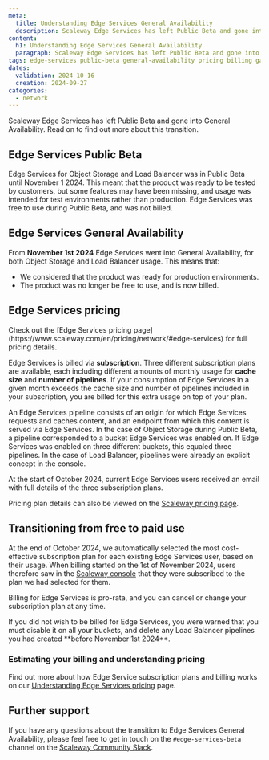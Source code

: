 ```yaml
---
meta:
  title: Understanding Edge Services General Availability
  description: Scaleway Edge Services has left Public Beta and gone into General Availability. This page answers all your questions about the timeline, pricing and any action you need to take.
content:
  h1: Understanding Edge Services General Availability
  paragraph: Scaleway Edge Services has left Public Beta and gone into General Availability. This page answers all your questions about the timeline, pricing and any action you need to take.
tags: edge-services public-beta general-availability pricing billing ga
dates:
  validation: 2024-10-16
  creation: 2024-09-27
categories: 
  - network
---
```


Scaleway Edge Services has left Public Beta and gone into General Availability. Read on to find out more about this transition.

## Edge Services Public Beta

Edge Services for Object Storage and Load Balancer was in Public Beta until November 1 2024. This meant that the product was ready to be tested by customers, but some features may have been missing, and usage was intended for test environments rather than production. Edge Services was free to use during Public Beta, and was not billed.

## Edge Services General Availability

From **November 1st 2024** Edge Services went into General Availability, for both Object Storage and Load Balancer usage. This means that:
- We considered that the product was ready for production environments.
- The product was no longer be free to use, and is now billed. 

## Edge Services pricing

<Message type="note">
Check out the [Edge Services pricing page](https://www.scaleway.com/en/pricing/network/#edge-services) for full pricing details.
</Message>

Edge Services is billed via **subscription**. Three different subscription plans are available, each including different amounts of monthly usage for **cache size** and **number of pipelines**. If your consumption of Edge Services in a given month exceeds the cache size and number of pipelines included in your subscription, you are billed for this extra usage on top of your plan.

<Message type="tip">
An Edge Services pipeline consists of an origin for which Edge Services requests and caches content, and an endpoint from which this content is served via Edge Services. In the case of Object Storage during Public Beta, a pipeline corresponded to a bucket Edge Services was enabled on. If Edge Services was enabled on three different buckets, this equaled three pipelines. In the case of Load Balancer, pipelines were already an explicit concept in the console.
</Message>

At the start of October 2024, current Edge Services users received an email with full details of the three subscription plans.

Pricing plan details can also be viewed on the [Scaleway pricing page](https://www.scaleway.com/en/pricing/network/).

## Transitioning from free to paid use

At the end of October 2024, we automatically selected the most cost-effective subscription plan for each existing Edge Services user, based on their usage. When billing started on the 1st of November 2024, users therefore saw in the [Scaleway console](https://console.scaleway.com/) that they were subscribed to the plan we had selected for them.

Billing for Edge Services is pro-rata, and you can cancel or change your subscription plan at any time. 

<Message type="important">
If you did not wish to be billed for Edge Services, you were warned that you must disable it on all your buckets, and delete any Load Balancer pipelines you had created **before November 1st 2024**.
</Message>

### Estimating your billing and understanding pricing

Find out more about how Edge Service subscription plans and billing works on our [Understanding Edge Services pricing](/network/edge-services/reference-content/understanding-edge-pricing/) page.

## Further support

If you have any questions about the transition to Edge Services General Availability, please feel free to get in touch on the `#edge-services-beta` channel on the [Scaleway Community Slack](https://slack.scaleway.com/).